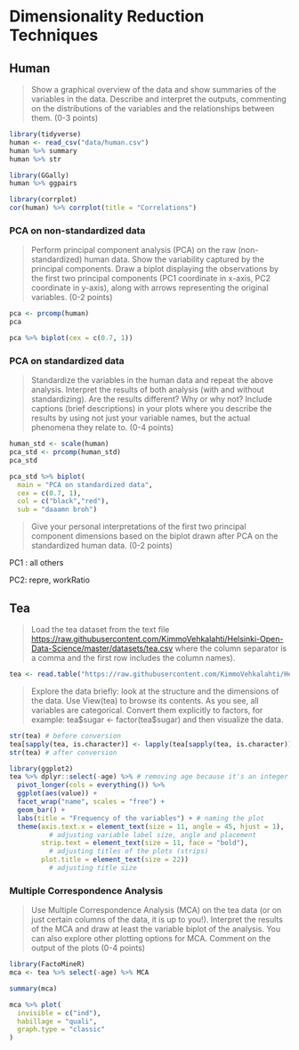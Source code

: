 # Dimensionality Reduction Techniques

## Human

> Show a graphical overview of the data and show summaries of the variables in the data. Describe and interpret the outputs, commenting on the distributions of the variables and the relationships between them. (0-3 points)

```r
library(tidyverse)
human <- read_csv("data/human.csv")
human %>% summary
human %>% str
```

```r
library(GGally)
human %>% ggpairs
```

```r
library(corrplot)
cor(human) %>% corrplot(title = "Correlations")
```

### PCA on non-standardized data

> Perform principal component analysis (PCA) on the raw (non-standardized) human data. Show the variability captured by the principal components. Draw a biplot displaying the observations by the first two principal components (PC1 coordinate in x-axis, PC2 coordinate in y-axis), along with arrows representing the original variables. (0-2 points)

```r
pca <- prcomp(human)
pca

pca %>% biplot(cex = c(0.7, 1))
```

### PCA on standardized data

> Standardize the variables in the human data and repeat the above analysis. Interpret the results of both analysis (with and without standardizing). Are the results different? Why or why not? Include captions (brief descriptions) in your plots where you describe the results by using not just your variable names, but the actual phenomena they relate to. (0-4 points)

```r
human_std <- scale(human)
pca_std <- prcomp(human_std)
pca_std

pca_std %>% biplot(
  main = "PCA on standardized data", 
  cex = c(0.7, 1), 
  col = c("black","red"),
  sub = "daaamn broh")
```

> Give your personal interpretations of the first two principal component dimensions based on the biplot drawn after PCA on the standardized human data. (0-2 points)

PC1 : all others

PC2: repre, workRatio

## Tea

> Load the tea dataset from the text file <https://raw.githubusercontent.com/KimmoVehkalahti/Helsinki-Open-Data-Science/master/datasets/tea.csv> where the column separator is a comma and the first row includes the column names).

```r
tea <- read.table("https://raw.githubusercontent.com/KimmoVehkalahti/Helsinki-Open-Data-Science/master/datasets/tea.csv", sep = ",", header = T) # doesn't "first row includes the column names" mean header = F tho? 
```

> Explore the data briefly: look at the structure and the dimensions of the data. Use View(tea) to browse its contents. As you see, all variables are categorical. Convert them explicitly to factors, for example: tea\$sugar \<- factor(tea\$sugar) and then visualize the data.

```r
str(tea) # before conversion
tea[sapply(tea, is.character)] <- lapply(tea[sapply(tea, is.character)], as.factor) # converting characters to factors
str(tea) # after conversion

library(ggplot2)
tea %>% dplyr::select(-age) %>% # removing age because it's an integer
  pivot_longer(cols = everything()) %>% 
  ggplot(aes(value)) + 
  facet_wrap("name", scales = "free") + 
  geom_bar() +
  labs(title = "Frequency of the variables") + # naming the plot
  theme(axis.text.x = element_text(size = 11, angle = 45, hjust = 1),
          # adjusting variable label size, angle and placement
        strip.text = element_text(size = 11, face = "bold"), 
          # adjusting titles of the plots (strips)
        plot.title = element_text(size = 22)) 
          # adjusting title size
```

### Multiple Correspondence Analysis

> Use Multiple Correspondence Analysis (MCA) on the tea data (or on just certain columns of the data, it is up to you!). Interpret the results of the MCA and draw at least the variable biplot of the analysis. You can also explore other plotting options for MCA. Comment on the output of the plots (0-4 points)

```r
library(FactoMineR)
mca <- tea %>% select(-age) %>% MCA

summary(mca)

mca %>% plot(
  invisible = c("ind"),
  habillage = "quali",
  graph.type = "classic"
)
```
